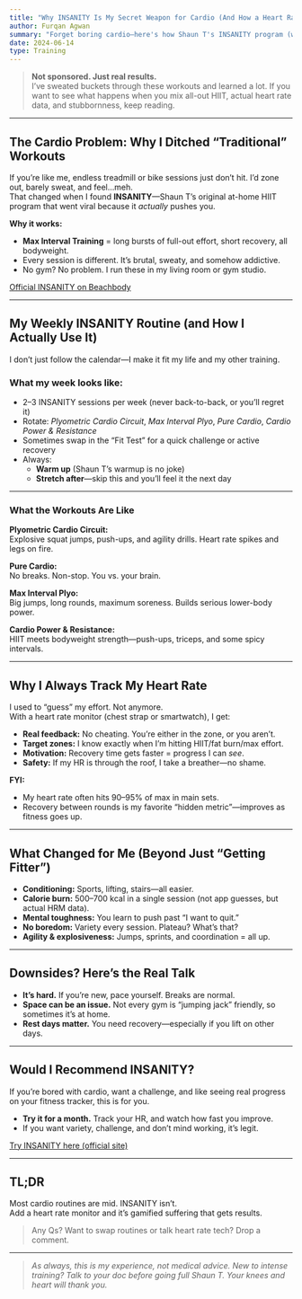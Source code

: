 ```yaml
---
title: "Why INSANITY Is My Secret Weapon for Cardio (And How a Heart Rate Monitor Changed Everything)"
author: Furqan Agwan
summary: "Forget boring cardio—here's how Shaun T's INSANITY program (with heart rate data to back it up) took my fitness, calorie burn, and mental toughness to a new level. My real-world results, routine, and why this is way more fun than the treadmill."
date: 2024-06-14
type: Training
---
```



> **Not sponsored. Just real results.**  
> I’ve sweated buckets through these workouts and learned a lot. If you want to see what happens when you mix all-out HIIT, actual heart rate data, and stubbornness, keep reading.

---

## The Cardio Problem: Why I Ditched “Traditional” Workouts

If you’re like me, endless treadmill or bike sessions just don’t hit. I’d zone out, barely sweat, and feel…meh.  
That changed when I found **INSANITY**—Shaun T’s original at-home HIIT program that went viral because it *actually* pushes you.

**Why it works:**  
- **Max Interval Training** = long bursts of full-out effort, short recovery, all bodyweight.
- Every session is different. It’s brutal, sweaty, and somehow addictive.
- No gym? No problem. I run these in my living room or gym studio.

[Official INSANITY on Beachbody](https://www.beachbodyondemand.com/programs/insanity/start-here?locale=en_GB)

---

## My Weekly INSANITY Routine (and How I Actually Use It)

I don’t just follow the calendar—I make it fit my life and my other training.

### **What my week looks like:**
- 2–3 INSANITY sessions per week (never back-to-back, or you’ll regret it)
- Rotate: *Plyometric Cardio Circuit*, *Max Interval Plyo*, *Pure Cardio*, *Cardio Power & Resistance*
- Sometimes swap in the “Fit Test” for a quick challenge or active recovery
- Always:  
  - **Warm up** (Shaun T’s warmup is no joke)  
  - **Stretch after**—skip this and you’ll feel it the next day

---

### **What the Workouts Are Like**

**Plyometric Cardio Circuit:**  
Explosive squat jumps, push-ups, and agility drills. Heart rate spikes and legs on fire.

**Pure Cardio:**  
No breaks. Non-stop. You vs. your brain.

**Max Interval Plyo:**  
Big jumps, long rounds, maximum soreness. Builds serious lower-body power.

**Cardio Power & Resistance:**  
HIIT meets bodyweight strength—push-ups, triceps, and some spicy intervals.

---

## Why I Always Track My Heart Rate

I used to “guess” my effort. Not anymore.  
With a heart rate monitor (chest strap or smartwatch), I get:

- **Real feedback:** No cheating. You’re either in the zone, or you aren’t.
- **Target zones:** I know exactly when I’m hitting HIIT/fat burn/max effort.
- **Motivation:** Recovery time gets faster = progress I can *see*.
- **Safety:** If my HR is through the roof, I take a breather—no shame.

**FYI:**  
- My heart rate often hits 90–95% of max in main sets.
- Recovery between rounds is my favorite “hidden metric”—improves as fitness goes up.

---

## What Changed for Me (Beyond Just “Getting Fitter”)

- **Conditioning:** Sports, lifting, stairs—all easier.
- **Calorie burn:** 500–700 kcal in a single session (not app guesses, but actual HRM data).
- **Mental toughness:** You learn to push past “I want to quit.”
- **No boredom:** Variety every session. Plateau? What’s that?
- **Agility & explosiveness:** Jumps, sprints, and coordination = all up.

---

## Downsides? Here’s the Real Talk

- **It’s hard.** If you’re new, pace yourself. Breaks are normal.
- **Space can be an issue.** Not every gym is “jumping jack” friendly, so sometimes it’s at home.
- **Rest days matter.** You need recovery—especially if you lift on other days.

---

## Would I Recommend INSANITY?

If you’re bored with cardio, want a challenge, and like seeing real progress on your fitness tracker, this is for you.

- **Try it for a month.** Track your HR, and watch how fast you improve.
- If you want variety, challenge, and don’t mind working, it’s legit.

[Try INSANITY here (official site)](https://www.beachbodyondemand.com/programs/insanity/start-here?locale=en_GB)

---

## TL;DR

Most cardio routines are mid. INSANITY isn’t.  
Add a heart rate monitor and it’s gamified suffering that gets results.

> Any Qs? Want to swap routines or talk heart rate tech? Drop a comment.

---

> _As always, this is my experience, not medical advice. New to intense training? Talk to your doc before going full Shaun T. Your knees and heart will thank you._
